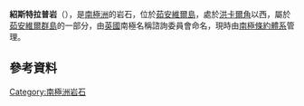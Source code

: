 {{coord|62|59|S|56|38|W|display=title}}

'''紹斯特拉普岩'''（{{lang-en|Southtrap Rock}}），是[[南極洲|南極洲]]的岩石，位於[[茹安維爾島|茹安維爾島]]，處於[[洪卡爾角|洪卡爾角]]以西，屬於[[茹安維爾群島|茹安維爾群島]]的一部分，由[[英國|英國]]南極名稱諮詢委員會命名，現時由[[南極條約體系|南極條約體系]]管理。

==參考資料==
{{usgs-gazetteer}}

{{DEFAULTSORT:Southtrap Rock}}
[[Category:南極洲岩石|Category:南極洲岩石]]


{{JoinvilleIsland-geo-stub}}